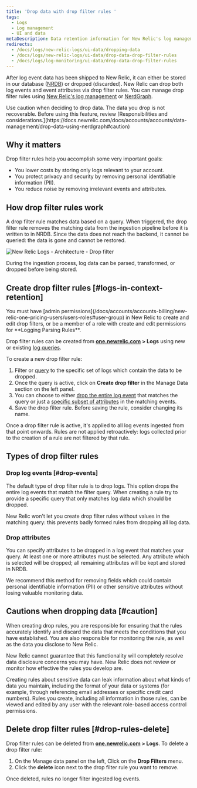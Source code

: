 ```yaml
---
title: 'Drop data with drop filter rules '
tags:
  - Logs
  - Log management
  - UI and data
metaDescription: Data retention information for New Relic's log management and logs in context.
redirects:
  - /docs/logs/new-relic-logs/ui-data/dropping-data
  - /docs/logs/new-relic-logs/ui-data/drop-data-drop-filter-rules
  - /docs/logs/log-monitoring/ui-data/drop-data-drop-filter-rules
---
```


After log event data has been shipped to New Relic, it can either be stored in our database ([NRDB](https://newrelic.com/resources/ebooks/inside-nrdb-flexible-unified-database)) or dropped (discarded). New Relic can drop both log events and event attributes via drop filter rules. You can manage drop filter rules using [New Relic's log management](/docs/logs/new-relic-logs/get-started/introduction-new-relic-logs) or [NerdGraph](/docs/accounts/accounts/data-management/drop-data-using-nerdgraph).

<Callout variant="caution">
  Use caution when deciding to drop data. The data you drop is not recoverable. Before using this feature, review [Responsibilities and considerations.](https://docs.newrelic.com/docs/accounts/accounts/data-management/drop-data-using-nerdgraph#caution)
</Callout>

## Why it matters

Drop filter rules help you accomplish some very important goals:

* You lower costs by storing only logs relevant to your account.
* You protect privacy and security by removing personal identifiable information (PII).
* You reduce noise by removing irrelevant events and attributes.

## How drop filter rules work

A drop filter rule matches data based on a query. When triggered, the drop filter rule removes the matching data from the ingestion pipeline before it is written to in NRDB. Since the data does not reach the backend, it cannot be queried: the data is gone and cannot be restored.

![New Relic Logs - Architecture - Drop filter](./images/NRDB2.png "New Relic Logs - Architecture - Drop filter")

<figcaption>
  During the ingestion process, log data can be parsed, transformed, or dropped before being stored.
</figcaption>

## Create drop filter rules [#logs-in-context-retention]

<Callout variant="caution">
  You must have [admin permissions](/docs/accounts/accounts-billing/new-relic-one-pricing-users/users-roles#user-group) in New Relic to create and edit drop filters, or be a member of a role with create and edit permissions for **Logging Parsing Rules**.
</Callout>

Drop filter rules can be created from **[one.newrelic.com](http://one.newrelic.com) > Logs** using new or existing [log queries](/docs/logs/new-relic-logs/ui-data/query-syntax-logs).

To create a new drop filter rule:

1. Filter or [query](/docs/logs/new-relic-logs/ui-data/query-syntax-logs) to the specific set of logs which contain the data to be dropped.
2. Once the query is active, click on **Create drop filter** in the Manage Data section on the left panel.
3. You can choose to either [drop the entire log event](#drop-event) that matches the query or just a [specific subset of attributes](#drop-attributes) in the matching events.
4. Save the drop filter rule. Before saving the rule, consider changing its name.

<Callout variant="important">
  Once a drop filter rule is active, it's applied to all log events ingested from that point onwards. Rules are not applied retroactively: logs collected prior to the creation of a rule are not filtered by that rule.
</Callout>

## Types of drop filter rules

### Drop log events [#drop-events]

The default type of drop filter rule is to drop logs. This option drops the entire log events that match the filter query. When creating a rule try to provide a specific query that only matches log data which should be dropped.

New Relic won't let you create drop filter rules without values in the matching query: this prevents badly formed rules from dropping all log data.

### Drop attributes

You can specify attributes to be dropped in a log event that matches your query. At least one or more attributes must be selected. Any attribute which is selected will be dropped; all remaining attributes will be kept and stored in NRDB.

<Callout variant="tip">
  We recommend this method for removing fields which could contain personal identifiable information (PII) or other sensitive attributes without losing valuable monitoring data.
</Callout>

## Cautions when dropping data [#caution]

When creating drop rules, you are responsible for ensuring that the rules accurately identify and discard the data that meets the conditions that you have established. You are also responsible for monitoring the rule, as well as the data you disclose to New Relic.

New Relic cannot guarantee that this functionality will completely resolve data disclosure concerns you may have. New Relic does not review or monitor how effective the rules you develop are.

Creating rules about sensitive data can leak information about what kinds of data you maintain, including the format of your data or systems (for example, through referencing email addresses or specific credit card numbers). Rules you create, including all information in those rules, can be viewed and edited by any user with the relevant role-based access control permissions.

## Delete drop filter rules [#drop-rules-delete]

Drop filter rules can be deleted from **[one.newrelic.com](http://one.newrelic.com) > Logs**. To delete a drop filter rule:

1. On the Manage data panel on the left, Click on the **Drop Filters** menu.
2. Click the **delete** <Icon name="fe-trash-2"/>
   icon next to the drop filter rule you want to remove.

Once deleted, rules no longer filter ingested log events.
